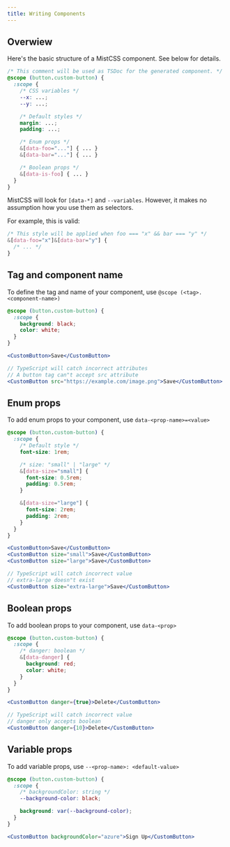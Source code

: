 ```yaml
---
title: Writing Components
---
```


## Overwiew

Here's the basic structure of a MistCSS component. See below for details.

```css title="Button.mist.css" copy
/* This comment will be used as TSDoc for the generated component. */
@scope (button.custom-button) {
  :scope {
    /* CSS variables */
    --x: ...;
    --y: ...;

    /* Default styles */
    margin: ...;
    padding: ...;

    /* Enum props */
    &[data-foo="..."] { ... }
    &[data-bar="..."] { ... }

    /* Boolean props */
    &[data-is-foo] { ... }
  }
}
```

MistCSS will look for `[data-*]` and `--variables`. However, it makes no assumption how you use them as selectors.

For example, this is valid:

```css
/* This style will be applied when foo === "x" && bar === "y" */
&[data-foo="x"]&[data-bar="y"] {
  /* ... */
}
```



## Tag and component name

To define the tag and name of your component, use `@scope (<tag>.<component-name>)`

```css title="Button.mist.css" copy
@scope (button.custom-button) {
  :scope {
    background: black;
    color: white;
  }
}
```

```jsx
<CustomButton>Save</CustomButton>
```

```jsx
// TypeScript will catch incorrect attributes
// A button tag can"t accept src attribute
<CustomButton src="https://example.com/image.png">Save</CustomButton>
```

## Enum props

To add enum props to your component, use `data-<prop-name>=<value>`

```css title="Button.mist.css" copy
@scope (button.custom-button) {
  :scope {
    /* Default style */
    font-size: 1rem;

    /* size: "small" | "large" */
    &[data-size="small"] {
      font-size: 0.5rem;
      padding: 0.5rem;
    }

    &[data-size="large"] {
      font-size: 2rem;
      padding: 2rem;
    }
  }
}
```

```jsx
<CustomButton>Save</CustomButton>
<CustomButton size="small">Save</CustomButton>
<CustomButton size="large">Save</CustomButton>
```

```jsx
// TypeScript will catch incorrect value
// extra-large doesn"t exist
<CustomButton size="extra-large">Save</CustomButton>
```

## Boolean props

To add boolean props to your component, use `data-<prop>`

```css title="Button.mist.css" copy
@scope (button.custom-button) {
  :scope {
    /* danger: boolean */
    &[data-danger] {
      background: red;
      color: white;
    }
  }
}
```

```jsx
<CustomButton danger={true}>Delete</CustomButton>
```

```jsx
// TypeScript will catch incorrect value
// danger only accepts boolean
<CustomButton danger={10}>Delete</CustomButton>
```

## Variable props

To add variable props, use `--<prop-name>: <default-value>`

```css title="Button.mist.css" copy
@scope (button.custom-button) {
  :scope {
    /* backgroundColor: string */
    --background-color: black;

    background: var(--background-color);
  }
}
```

```jsx
<CustomButton backgroundColor="azure">Sign Up</CustomButton>
```
